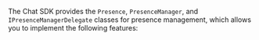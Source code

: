 <PlatformWrapper platform="unity">

The <Vg k="COMPANY"/> Chat SDK provides the `Presence`, `PresenceManager`, and `IPresenceManagerDelegate` classes for presence management, which allows you to implement the following features:

</PlatformWrapper>
